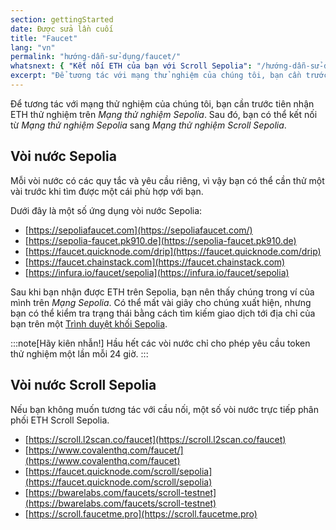 ```yaml
---
section: gettingStarted
date: Được sửa lần cuối
title: "Faucet"
lang: "vn"
permalink: "hướng-dẫn-sử-dụng/faucet/"
whatsnext: { "Kết nối ETH của bạn với Scroll Sepolia": "/hướng-dẫn-sử-dụng/kết-nối" }
excerpt: "Để tương tác với mạng thử nghiệm của chúng tôi, bạn cần trước tiên nhận ETH thử nghiệm trên _Mạng thử nghiệm Sepolia_. Sau đó, bạn có thể kết nối từ _Mạng thử nghiệm Sepolia_ sang _Mạng thử nghiệm Scroll Sepolia_."
---
```


Để tương tác với mạng thử nghiệm của chúng tôi, bạn cần trước tiên nhận ETH thử nghiệm trên _Mạng thử nghiệm Sepolia_. Sau đó, bạn có thể kết nối từ _Mạng thử nghiệm Sepolia_ sang _Mạng thử nghiệm Scroll Sepolia_.

## Vòi nước Sepolia

Mỗi vòi nước có các quy tắc và yêu cầu riêng, vì vậy bạn có thể cần thử một vài trước khi tìm được một cái phù hợp với bạn.

Dưới đây là một số ứng dụng vòi nước Sepolia:

- [https://sepoliafaucet.com](https://sepoliafaucet.com/)
- [https://sepolia-faucet.pk910.de](https://sepolia-faucet.pk910.de)
- [https://faucet.quicknode.com/drip](https://faucet.quicknode.com/drip)
- [https://faucet.chainstack.com](https://faucet.chainstack.com)
- [https://infura.io/faucet/sepolia](https://infura.io/faucet/sepolia)

Sau khi bạn nhận được ETH trên Sepolia, bạn nên thấy chúng trong ví của mình trên _Mạng Sepolia_. Có thể mất vài giây cho chúng xuất hiện, nhưng bạn có thể kiểm tra trạng thái bằng cách tìm kiếm giao dịch tới địa chỉ của bạn trên một [Trình duyệt khối Sepolia](https://sepolia.etherscan.io/).

:::note[Hãy kiên nhẫn!]
Hầu hết các vòi nước chỉ cho phép yêu cầu token thử nghiệm một lần mỗi 24 giờ.
:::

## Vòi nước Scroll Sepolia

Nếu bạn không muốn tương tác với cầu nối, một số vòi nước trực tiếp phân phối ETH Scroll Sepolia.

- [https://scroll.l2scan.co/faucet](https://scroll.l2scan.co/faucet)
- [https://www.covalenthq.com/faucet/](https://www.covalenthq.com/faucet)
- [https://faucet.quicknode.com/scroll/sepolia](https://faucet.quicknode.com/scroll/sepolia)
- [https://bwarelabs.com/faucets/scroll-testnet](https://bwarelabs.com/faucets/scroll-testnet)
- [https://scroll.faucetme.pro](https://scroll.faucetme.pro)
